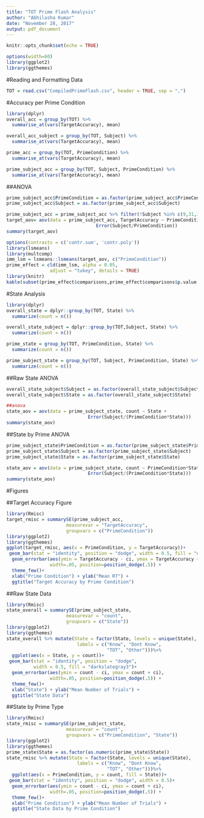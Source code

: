 ```yaml
---
title: "TOT Prime Flash Analysis"
author: "Abhilasha Kumar"
date: "November 28, 2017"
output: pdf_document
---
```


```r
knitr::opts_chunk$set(echo = TRUE)
```

```r
options(width=60)
library(ggplot2)
library(ggthemes)
```

#Reading and Formatting Data

```r
TOT = read.csv("CompiledPrimeFlash.csv", header = TRUE, sep = ",")
```

#Accuracy per Prime Condition

```r
library(dplyr)
overall_acc = group_by(TOT) %>%
  summarise_at(vars(TargetAccuracy), mean)

overall_acc_subject = group_by(TOT, Subject) %>%
  summarise_at(vars(TargetAccuracy), mean)

prime_acc = group_by(TOT, PrimeCondition) %>%
  summarise_at(vars(TargetAccuracy), mean)

prime_subject_acc = group_by(TOT, Subject, PrimeCondition) %>%
  summarise_at(vars(TargetAccuracy), mean)
```

##ANOVA

```r
prime_subject_acc$PrimeCondition = as.factor(prime_subject_acc$PrimeCondition)
prime_subject_acc$Subject = as.factor(prime_subject_acc$Subject)

prime_subject_acc = prime_subject_acc %>% filter(!Subject %in% c(9,31,32))
target_aov= aov(data = prime_subject_acc, TargetAccuracy ~ PrimeCondition +
                                 Error(Subject/PrimeCondition))
summary(target_aov)

options(contrasts = c('contr.sum', 'contr.poly'))
library(lsmeans)
library(multcomp)
imm_lsm = lsmeans::lsmeans(target_aov, c("PrimeCondition"))
prime_effect = cld(imm_lsm, alpha = 0.05, 
                adjust = "tukey", details = TRUE)
library(knitr)
kable(subset(prime_effect$comparisons,prime_effect$comparisons$p.value < 0.5 ))
```

#State Analysis

```r
library(dplyr)
overall_state = dplyr::group_by(TOT, State) %>%
  summarize(count = n())

overall_state_subject = dplyr::group_by(TOT,Subject, State) %>%
  summarize(count = n())

prime_state = group_by(TOT, PrimeCondition, State) %>%
  summarize(count = n())

prime_subject_state = group_by(TOT, Subject, PrimeCondition, State) %>%
  summarize(count = n())
```

##Raw State ANOVA

```r
overall_state_subject$Subject = as.factor(overall_state_subject$Subject)
overall_state_subject$State = as.factor(overall_state_subject$State)

##anova
state_aov = aov(data = prime_subject_state, count ~ State + 
                              Error(Subject/(PrimeCondition*State)))
summary(state_aov)
```


##State by Prime ANOVA
```r
prime_subject_state$PrimeCondition = as.factor(prime_subject_state$PrimeCondition)
prime_subject_state$Subject = as.factor(prime_subject_state$Subject)
prime_subject_state$State = as.factor(prime_subject_state$State)

state_aov = aov(data = prime_subject_state, count ~ PrimeCondition*State + 
                              Error(Subject/(PrimeCondition*State)))
summary(state_aov)
```

#Figures

##Target Accuracy Figure
```r
library(Rmisc)
target_rmisc = summarySE(prime_subject_acc, 
                      measurevar = "TargetAccuracy",
                      groupvars = c("PrimeCondition"))
library(ggplot2)
library(ggthemes)
ggplot(target_rmisc, aes(x = PrimeCondition, y = TargetAccuracy))+
 geom_bar(stat = "identity", position = "dodge", width = 0.5, fill = "darkgoldenrod")+
  geom_errorbar(aes(ymin = TargetAccuracy - ci, ymax = TargetAccuracy + ci),
                width=.05, position=position_dodge(.5)) +
  theme_few()+
  xlab("Prime Condition") + ylab("Mean RT") + 
  ggtitle("Target Accuracy by Prime Condition")
```

##Raw State Data
```r
library(Rmisc)
state_overall = summarySE(prime_subject_state, 
                      measurevar = "count",
                      groupvars = c("State"))
library(ggplot2)
library(ggthemes)
state_overall %>% mutate(State = factor(State, levels = unique(State),
                          labels = c("Know", "Dont Know", 
                                     "TOT", "Other")))%>%
  ggplot(aes(x = State, y = count))+
 geom_bar(stat = "identity", position = "dodge", 
          width = 0.5, fill = "darkslategray3")+
  geom_errorbar(aes(ymin = count - ci, ymax = count + ci),
                width=.05, position=position_dodge(.5)) +
  theme_few()+
  xlab("State") + ylab("Mean Number of Trials") + 
  ggtitle("State Data")
```

##State by Prime Type

```r
library(Rmisc)
state_rmisc = summarySE(prime_subject_state, 
                      measurevar = "count",
                      groupvars = c("PrimeCondition", "State"))
library(ggplot2)
library(ggthemes)
prime_state$State = as.factor(as.numeric(prime_state$State))
state_rmisc %>% mutate(State = factor(State, levels = unique(State),
                          labels = c("Know", "Dont Know", 
                                     "TOT", "Other")))%>%
  ggplot(aes(x = PrimeCondition, y = count, fill = State))+
 geom_bar(stat = "identity", position = "dodge", width = 0.5)+
  geom_errorbar(aes(ymin = count - ci, ymax = count + ci),
                width=.05, position=position_dodge(.5)) +
  theme_few()+
  xlab("Prime Condition") + ylab("Mean Number of Trials") + 
  ggtitle("State Data by Prime Condition")
```

